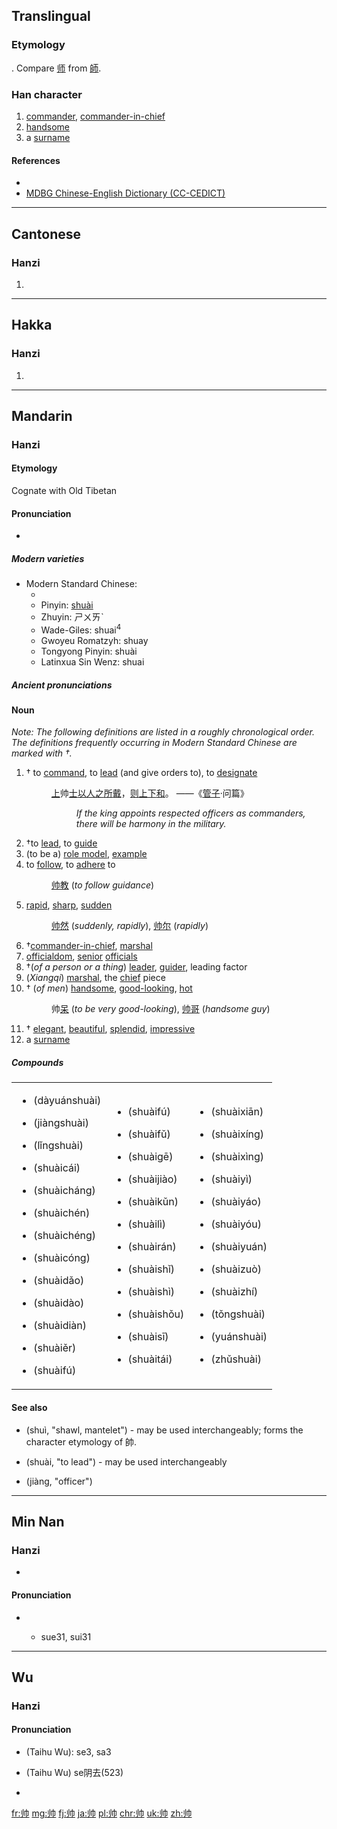 {{also|帥|师}}
==Translingual==

===Etymology===
{{Han simp|帥|f=𠂤|t=丨丿}}. Compare [[师]] from [[師]].

===Han character===
{{Han char|rn=50|rad=巾|as=02|sn=5|four=|canj=中中中月 (LLLB)}}

# [[commander]], [[commander-in-chief]]
# [[handsome]]
# a [[surname]]

====References====
* {{Han ref|kx=0328.081|hdz=10729.020|uh=5E05|ud=24069}}
*[http://www.mdbg.net/chindict/chindict.php?page=worddict&wdrst=0&wdqb=%E5%B8%85 MDBG Chinese-English Dictionary (CC-CEDICT)]

----

==Cantonese==

===Hanzi===
{{yue-hanzi|jyut=[[seoi3]]|y=seui3|tra=帥}}

# {{defn|lang=yue|sort=巾02}}

----

==Hakka==

===Hanzi===
{{hak-hanzi|pfs=|gd=sai<sup>3</sup> [Meixian]|hpy=}}

# {{defn|lang=hak|sort=巾02}}

----

==Mandarin==
{{zh-hanzi-box|[[帅]]|[[帥]]}}

===Hanzi===
====Etymology====
Cognate with Old Tibetan {{term|lang=otb|སྲིད|tr=srid||commander, leader|sc=Tibt}}

====Pronunciation====
* {{audio|Zh-shuài.ogg|Audio|lang=zh}}

=====Modern varieties=====
{{rfc-header|Modern varieties|lang=zh}}
* Modern Standard Chinese:
** {{IPA|/{{User:Wjcd/py-ipa|s|h|u|a|i|4}}/|lang=zh}}
** Pinyin: [[shuài]]
** Zhuyin: ㄕㄨㄞˋ
** Wade-Giles: shuai<sup>4</sup>
** Gwoyeu Romatzyh: shuay
** Tongyong Pinyin: shuài
** Latinxua Sin Wenz: shuai
{{hide box|Dialectal pronunciations|align=left|
''Note: The numbers listed below, unless belonging to romanisations, indicate tone numbers from Middle Chinese, not actual tonal values or modern dialectal tonal category.''
* Mandarin dialects:
** Beijing (Beijing Mandarin): {{IPA|/{{User:Wjcd/py-ipa|s|h|u|a|i|4}}/|lang=zh}}
** Jinan (Ji Lu Mandarin): ṣuɛ 3
** Tianjin (Ji Lu Mandarin): suai 3
** Xi'an (Zhongyuan Mandarin): fe 3
** Hankou (Southwestern Mandarin): suai 3
** Chengdu (Southwestern Mandarin): suai 3
** Yangzhou (Jianghuai Mandarin): sue 3
** Taiyuan (Jin (Mandarin)): suai 3
* Wu dialects:
** Shanghai (Taihu Wu): se 3, sa 3
*** Jiading: se 3, sa 3, soe 3
** Suzhou (Taihu Wu): se阴去(523)
** Wuxi (Taihu Wu): sa阴去
** Changzhou (Taihu Wu) (''literary''): sa
** Hangzhou (Taihu Wu): sue
** Ningbo (Taihu Wu): se 3
** Shaoxing (Taihu Wu): sa 3
** Quzhou (Chuqu Wu): se 3
** Wenzhou (Oujiang Wu): sa 31
** Wenling (Taizhou Wu): se 3
* Cantonese dialects:
** Standard Cantonese (Guangzhou): {{IPA|/sœy˧˧/|lang=zh}}
** Yale romanisation: seui3
** Hong Kong Government romanisation: seoi3
** Guangdong romanisation: sêu3
** Liu Xixiang romanisation: sui3
* Min dialects:
** Fuzhou (Min Dong): soy 31
** Teochow (Min Nan): sue 31
** Amoy (Min Nan): sue 31, sui 31
** Pe̍h-oē-jī (Min Nan): sòe
* Xiang dialects:
** Changsha (Chang Yi Xiang): ɕyai 31
** Shuangfeng (Lou Shao Xiang): sue 31
* Gan dialects:
** Nanchang: sai 31
* Hakka dialects:
** Meixian: sai 3
}}

=====Ancient pronunciations=====
{{hide box|Pronunciation 1|align=left|
* Middle Chinese:
** Initial: 生
** Final: 脂
** Tone: 去
** She: 止
** Openness: 合
** Deng: 三等
** Fanqie: 所類
* Old Chinese (Reconstructions):
** Bernhard Karlgren:  /ʂi̯wəd/  Ⅹ/6部
** Wang Li: /ʃiuət/ 物
** Zhengzhang Shangfeng: /sruds/ 隊2部
** Li Fanggui: /srjədh/ 微
** Bai Yiping: /srjuts/  物部
** Pan Wuyun: /sruds/  物2部}}
{{hide box|Pronunciation 2|align=left|
* Middle Chinese:
** Initial: 生
** Final: 術
** Tone: 入
** She: 臻
** Openness: 合
** Deng: 三等
** Fanqie: 所律
* Old Chinese (Reconstructions):
** Bernhard Karlgren:  /ʂi̯wət/  Ⅹ/5部
** Wang Li: /ʃiuət/ 物
** Zhengzhang Shangfeng: /srud/ 物2部
** Li Fanggui: /srjət/ 微
** Bai Yiping: /srjut/  物部
** Pan Wuyun: /srud/  物2部
}}

====Noun====
{{cmn-noun|s|pin=[[shuài]] ([[shuai4]])|pint=shuai4|tra=帥|sim=帅}}

''Note: The following definitions are listed in a roughly chronological order. The definitions frequently occurring in Modern Standard Chinese are marked with †.''

# †{{context|military|lang=zh|sort=shuai4}} to [[command]], to [[lead]] (and give orders to), to [[designate]]
#: [[上]]帅[[士]][[以]][[人]][[之]][[所]][[戴]]，[[则]][[上下]][[和]]。 ——《[[w:Guanzi (text)|管子]]·问篇》
#:: ''If the king appoints respected officers as commanders, there will be harmony in the military.''
# †to [[lead]], to [[guide]]
# (to be a) [[role model]], [[example]]
# to [[follow]], to [[adhere]] to
#: [[帅教]] (''to follow guidance'')
# [[rapid]], [[sharp]], [[sudden]]
#: [[帅然]] (''suddenly, rapidly''), [[帅尔]] (''rapidly'')
# †[[commander-in-chief]], [[marshal]]
# [[officialdom]], [[senior]] [[official]]s
# †(''of a person or a thing'') [[leader]], [[guider]], leading factor
# (''Xiangqi'') [[marshal]], the [[chief]] piece
# †{{context|colloquial|lang=zh|sort=shuai4}} (''of men'') [[handsome]], [[good-looking]], [[hot]]
#: 帅[[呆]] (''to be very good-looking''), [[帅哥]] (''handsome guy'')
# †{{context|colloquial|lang=zh|sort=shuai4}} [[elegant]], [[beautiful]], [[splendid]], [[impressive]]
# a [[surname]]

=====Compounds=====
{|style="width:100%"
|
* {{lang|und|sc=Hans|[[大元帅]]}} (dàyuánshuài)
* {{lang|und|sc=Hans|[[将帅]]}} (jiàngshuài)
* {{lang|und|sc=Hans|[[领帅]]}} (lǐngshuài)
* {{lang|und|sc=Hans|[[帅才]]}} (shuàicái)
* {{lang|und|sc=Hans|[[帅长]]}} (shuàicháng)
* {{lang|und|sc=Hans|[[帅臣]]}} (shuàichén)
* {{lang|und|sc=Hans|[[帅乘]]}} (shuàichéng)
* {{lang|und|sc=Hans|[[帅从]]}} (shuàicóng)
* {{lang|und|sc=Hans|[[帅导]]}} (shuàidǎo)
* {{lang|und|sc=Hans|[[帅道]]}} (shuàidào)
* {{lang|und|sc=Hans|[[帅甸]]}} (shuàidiàn)
* {{lang|und|sc=Hans|[[帅尔]]}} (shuàiěr)
* {{lang|und|sc=Hans|[[帅伏]]}} (shuàifú)
|
* {{lang|und|sc=Hans|[[帅服]]}} (shuàifú)
* {{lang|und|sc=Hans|[[帅府]]}} (shuàifǔ)
* {{lang|und|sc=Hans|[[帅哥]]}} (shuàigē)
* {{lang|und|sc=Hans|[[帅教]]}} (shuàijiào)
* {{lang|und|sc=Hans|[[帅阃]]}} (shuàikǔn)
* {{lang|und|sc=Hans|[[帅厉]]}} (shuàilì)
* {{lang|und|sc=Hans|[[帅然]]}} (shuàirán)
* {{lang|und|sc=Hans|[[帅使]]}} (shuàishǐ)
* {{lang|und|sc=Hans|[[帅示]]}} (shuàishì)
* {{lang|und|sc=Hans|[[帅首]]}} (shuàishǒu)
* {{lang|und|sc=Hans|[[帅司]]}} (shuàisī)
* {{lang|und|sc=Hans|[[帅台]]}} (shuàitái)
|
* {{lang|und|sc=Hans|[[帅先]]}} (shuàixiān)
* {{lang|und|sc=Hans|[[帅行]]}} (shuàixíng)
* {{lang|und|sc=Hans|[[帅性]]}} (shuàixìng)
* {{lang|und|sc=Hans|[[帅意]]}} (shuàiyì)
* {{lang|und|sc=Hans|[[帅繇]]}} (shuàiyáo)
* {{lang|und|sc=Hans|[[帅由]]}} (shuàiyóu)
* {{lang|und|sc=Hans|[[帅垣]]}} (shuàiyuán)
* {{lang|und|sc=Hans|[[帅座]]}} (shuàizuò)
* {{lang|und|sc=Hans|[[帅职]]}} (shuàizhí)
* {{lang|und|sc=Hans|[[统帅]]}} (tǒngshuài)
* {{lang|und|sc=Hans|[[元帅]]}} (yuánshuài)
* {{lang|und|sc=Hans|[[主帅]]}} (zhǔshuài)
|}

====See also====
* {{lang|und|sc=Hans|[[帨]]}} (shuì, "shawl, mantelet") - may be used interchangeably; forms the character etymology of 帥.
* {{lang|und|sc=Hans|[[率]]}} (shuài, "to lead") - may be used interchangeably
* {{lang|und|sc=Hans|[[将]]}} (jiàng, "officer")

----

==Min Nan==

===Hanzi===
{{nan-hanzi|poj=[[sòe]] (soe<sup>3</sup>)}}

* {{defn|lang=nan|sort=巾02}}

====Pronunciation====
* {{IPA|[tsan˥˧]|lang=nan}}
** {{a|Amoy}} sue31, sui31

----

==Wu==

===Hanzi===
{{head|wuu|hanzi}}

====Pronunciation====
* {{a|Shanghai}} (Taihu Wu): se3, sa3
* {{a|Suzhou}} (Taihu Wu) se阴去(523)

* {{defn|lang=wuu|sort=巾02}}

[[fr:帅]]
[[mg:帅]]
[[fj:帅]]
[[ja:帅]]
[[pl:帅]]
[[chr:帅]]
[[uk:帅]]
[[zh:帅]]